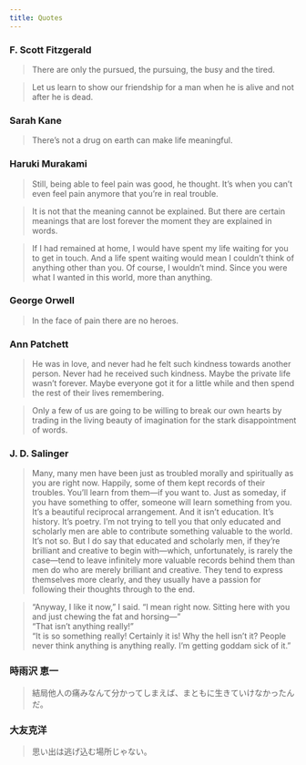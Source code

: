 ```yaml
---
title: Quotes
---
```



### F. Scott Fitzgerald
> There are only the pursued, the pursuing, the busy and the tired.

> Let us learn to show our friendship for a man when he is alive and not after he is dead.

### Sarah Kane
> There's not a drug on earth can make life meaningful.

### Haruki Murakami
> Still, being able to feel pain was good, he thought. It's when you can't even feel pain anymore that you're in real trouble.

> It is not that the meaning cannot be explained. But there are certain meanings that are lost forever the moment they are explained in words.

> If I had remained at home, I would have spent my life waiting for you to get in touch. And a life spent waiting would mean I couldn't think of anything other than you. Of course, I wouldn't mind. Since you were what I wanted in this world, more than anything.

### George Orwell
> In the face of pain there are no heroes.

### Ann Patchett
> He was in love, and never had he felt such kindness towards another person. Never had he received such kindness. Maybe the private life wasn't forever. Maybe everyone got it for a little while and then spend the rest of their lives remembering.

> Only a few of us are going to be willing to break our own hearts by trading in the living beauty of imagination for the stark disappointment of words.

### J. D. Salinger
> Many, many men have been just as troubled morally and spiritually as you are right now. Happily, some of them kept records of their troubles. You'll learn from them—if you want to. Just as someday, if you have something to offer, someone will learn something from you. It's a beautiful reciprocal arrangement. And it isn't education. It's history. It's poetry. I'm not trying to tell you that only educated and scholarly men are able to contribute something valuable to the world. It's not so. But I do say that educated and scholarly men, if they're brilliant and creative to begin with—which, unfortunately, is rarely the case—tend to leave infinitely more valuable records behind them than men do who are merely brilliant and creative. They tend to express themselves more clearly, and they usually have a passion for following their thoughts through to the end.

> "Anyway, I like it now," I said. "I mean right now. Sitting here with you and just chewing the fat and horsing—"\
> "That isn't anything really!"\
> "It is so something really! Certainly it is! Why the hell isn't it? People never think anything is anything really. I'm getting goddam sick of it."

### 時雨沢 恵一
> 結局他人の痛みなんて分かってしまえば、まともに生きていけなかったんだ。

### 大友克洋
> 思い出は逃げ込む場所じゃない。
